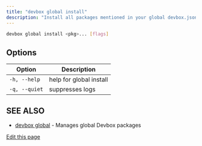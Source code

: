 ```yaml
---
title: "devbox global install"
description: "Install all packages mentioned in your global devbox.json."
---
```


```bash
devbox global install <pkg>... [flags]
```

## Options[​](#options "Direct link to Options")

| Option        | Description             |
| ------------- | ----------------------- |
| `-h, --help`  | help for global install |
| `-q, --quiet` | suppresses logs         |

## SEE ALSO[​](#see-also "Direct link to SEE ALSO")

- [devbox global](/docs/devbox/devbox_global/) - Manages global Devbox packages

[Edit this page](https://github.com/jetify-com/devbox/tree/main/docs/app/docs/cli_reference/devbox_global_install.md)
